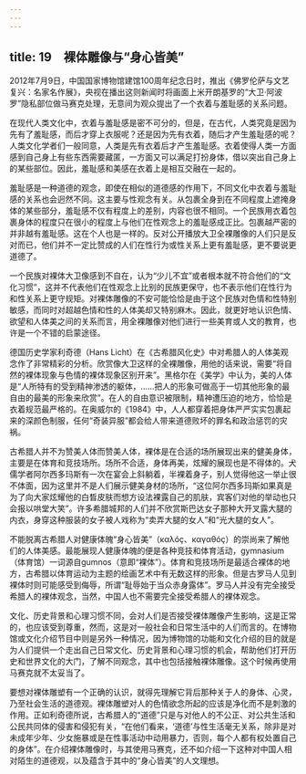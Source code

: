```yaml
---
---
---
```

title: 19　裸体雕像与“身心皆美”
---




2012年7月9日，中国国家博物馆建馆100周年纪念日时，推出《佛罗伦萨与文艺复兴：名家名作展》，央视在播出这则新闻时将画面上米开朗基罗的“大卫·阿波罗”隐私部位做马赛克处理，无意间为观众提出了一个衣着与羞耻感的关系问题。

在现代人类文化中，衣着与羞耻感是密不可分的，但是，在古代，人类究竟是因为先有了羞耻感，而后才穿上衣服呢？还是因为先有衣着，随后才产生羞耻感的呢？人类文化学者们一般同意，人类是先有衣着后才产生羞耻感。衣着使得人类一方面感到自己身上有些东西需要藏匿，一方面又可以满足打扮身体，借以突出自己身上的某些部位。因此，羞耻感和美感在衣着上是相互交融在一起的。

羞耻感是一种道德的观念，即使在相似的道德感的作用下，不同文化中衣着与羞耻感的关系也会迥然不同。这主要与性观念有关。从包裹全身到在不同程度上遮掩身体的某些部分，羞耻感不仅有程度上的差别，内容也很不相同。一个民族用衣着包裹身体的程度只在很小的程度上与他们在性观念上的羞耻感成正比。包裹越严密的并非越有羞耻感。这在个人也是一样的。反对公开播放大卫全裸雕像的人们只是反对而已，他们并不一定比赞成的人们在性行为或性关系上更有羞耻感，更不要说更道德了。

一个民族对裸体大卫像感到不自在，认为“少儿不宜”或者根本就不符合他们的“文化习惯”，这并不代表他们在性观念上比别的民族更保守，也不表示他们在性行为和性关系上更守规矩。对裸体雕像的不安可能恰恰是由于这个民族对色情和性特别敏感，而同时对超越色情和性的人体美却又特别麻木。因此，就更好地认识色情、欲望和人体美之间的关系而言，用全裸雕像对他们进行一些美育或人文的教育，也许是一个不错的启蒙途径。

德国历史学家利奇德（Hans Licht）在《古希腊风化史》中对希腊人的人体美观念作了非常精彩的分析。欣赏像大卫这样的全裸雕像，用他的话来说，需要“将自然的裸体现象与色情的裸体现象区别开来”。黑格尔在《美学》中认为，美的人体是“人所特有的受到精神渗透的躯体，……把人的形象可做高于一切其他形象的最自由的最美的形象来欣赏”。在人的自由意识被限制，精神遭压迫的地方，恰恰是衣着规范最严格的。在奥威尔的《1984》中，人人都穿着把身体严严实实包裹起来的深颜色制服，任何“奇装异服”都会给人带来道德败坏的罪名和政治惩罚的灾祸。

古希腊人并不为赞美人体而赞美人体，裸体是在合适的场所展现出来的健美身体，主要是在体育和竞技场所。场所不合适，身体再美，炫耀的展现也是不得体的。犬儒学者阿尔西多玛斯有一次在宴会上斜躺着，半裸着身子，别人觉得他这一举止很不体面，因为这里并不是人们展示健美身材的场所，“这位阿尔西多玛斯如果真是为了向大家炫耀他的白晳皮肤而想方设法裸露自己的肌肤，宾客们对他的举动也只会报以哄堂大笑”。许多希腊城邦的人们并不欣赏斯巴达女子那种大开叉露大腿的内衣，身穿这种服装的女子被人戏称为“卖弄大腿的女人”和“光大腿的女人”。

不能脱离古希腊人对健康体魄“身心皆美”（καλóç、καγαθóç）的崇尚来了解他们的人体美感。最能展现人健康体魄的便是各种竞技和体育活动，gymnasium（体育馆）一词源自gumnos（意即“裸体”）。体育和竞技场所是最适合裸体的地方，古希腊以体育运动为主题的绘画艺术中有无数这样的形象。但是古罗马人见到裸体时则可能感受到侮辱，所谓“耻辱始于当众赤身露体”。罗马人并没有完全接受希腊人的裸体观念，当然，中国人也不需要完全接受希腊人的裸体观念。

文化、历史背景和心理习惯不同，会对人们是否接受裸体雕像产生影响，这是正常的，也应该受到尊重，然而，这是对一般社会和日常生活中的人们而言的。在博物馆或文化介绍节目中则是另外一种情况，因为博物馆的功能和文化介绍的目的就是为人们提供一个走出自己日常文化、历史背景和心理习惯的机会，帮助他们打开历史和世界文化的大门，了解不同观念，其中也包括接触裸体雕像。这个时候再使用马赛克就不太妥当了。

要想对裸体雕塑有一个正确的认识，就得先理解它背后那种关于人的身体、心灵，乃至社会生活的道德观。裸体雕塑对人的色情欲念所起的应该是净化而不是刺激的作用。正如利奇德所说，古希腊人的“道德”只是与对他人的不公正、对公共生活和公民共同体的侵害和侵犯有关，“在他们看来，‘道德’与性生活毫无关系，除非是对未成年少年、少女施暴或是在性事活动中动用暴力，否则，每个人都有权处置自己的身体”。在介绍裸体雕像时，与其使用马赛克，还不如介绍一下这种对中国人相对陌生的道德观，以及蕴含于其中的“身心皆美”的人文理想。